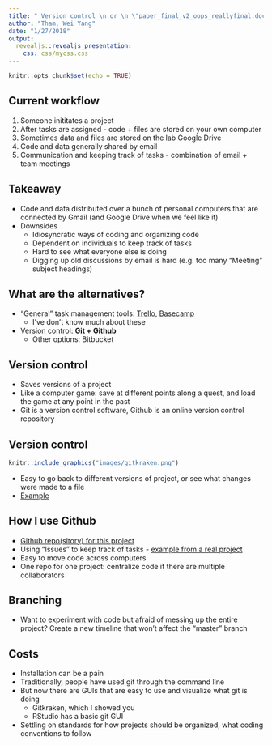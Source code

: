 ```yaml
---
title: " Version control \n or \n \"paper_final_v2_oops_reallyfinal.docx\" no more"
author: "Tham, Wei Yang"
date: "1/27/2018"
output: 
  revealjs::revealjs_presentation:
    css: css/mycss.css
---
```


```r
knitr::opts_chunk$set(echo = TRUE)
```

## Current workflow

1. Someone inititates a project
1. After tasks are assigned - code + files are stored on your own computer
1. Sometimes data and files are stored on the lab Google Drive 
1. Code and data generally shared by email
1. Communication and keeping track of tasks - combination of email + team meetings

## Takeaway

- Code and data distributed over a bunch of personal computers that are connected by Gmail (and Google Drive when we feel like it) 
- Downsides
    + Idiosyncratic ways of coding and organizing code
    + Dependent on individuals to keep track of tasks
    + Hard to see what everyone else is doing
    + Digging up old discussions by email is hard (e.g. too many "Meeting" subject headings)
    
## What are the alternatives?

- "General" task management tools: [Trello](https://trello.com/), [Basecamp](https://basecamp.com/how-it-works)
    + I've don't know much about these
- Version control: **Git + Github**
    + Other options: Bitbucket
    
## Version control
- Saves versions of a project
- Like a computer game: save at different points along a quest, and load the game at any point in the past
- Git is a version control software, Github is an online version control repository

## Version control

```r
knitr::include_graphics("images/gitkraken.png")
```

- Easy to go back to different versions of project, or see what changes were made to a file
- [Example](https://github.com/weiyangtham/stem_cells/commits/master/paper.Rmd)

## How I use Github
- [Github repo(sitory) for this project](https://github.com/weiyangtham/github_demo)
- Using "Issues" to keep track of tasks - [example from a real project](https://github.com/weiyangtham/spillovers_studysections/issues)
- Easy to move code across computers 
- One repo for one project: centralize code if there are multiple collaborators

## Branching
- Want to experiment with code but afraid of messing up the entire project? Create a new timeline that won't affect the "master" branch

## Costs
- Installation can be a pain
- Traditionally, people have used git through the command line
- But now there are GUIs that are easy to use and visualize what git is doing
    - Gitkraken, which I showed you
    - RStudio has a basic git GUI 
- Settling on standards for how projects should be organized, what coding conventions to follow


